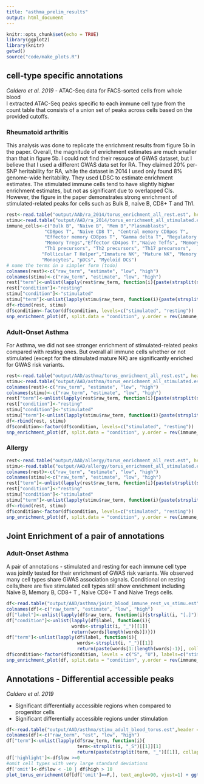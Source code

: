 ```yaml
---
title: "asthma_prelim_results"
output: html_document
---
```


```r
knitr::opts_chunk$set(echo = TRUE)
library(ggplot2)
library(knitr)
getwd()
source("code/make_plots.R")
```
## cell-type specific annotations
*Caldero et al. 2019* - ATAC-Seq data for FACS-sorted cells from whole blood   
I extracted ATAC-Seq peaks specific to each immune cell type from the count table that consists of a union set of peaks across cells based on the provided cutoffs.

### Rheumatoid arthritis 

This analysis was done to replicate the enrichment results from figure 5b in the paper. Overall, the magnitude of enrichment estimates are much smaller than that in figure 5b. I could not find their resouce of GWAS dataset, but I believe that I used a different GWAS data set for RA. They claimed 20% per-SNP heritability for RA, while the dataset in 2014 I used only found 8% genome-wide heritability. They used LDSC to estimate enrichment estimates. The stimulated immune cells tend to have slightly higher enrichment estimates, but not as significant due to overlapped CIs. However, the figure in the paper demonstrates strong enrichment of stimulated-related peaks for cells such as Bulk B, naive B, CD8+ T and Th1. 
```r
rest<-read.table("output/AAD/ra_2014/torus_enrichment_all_rest.est", header=F)
stimu<-read.table("output/AAD/ra_2014/torus_enrichment_all_stimulated.est", header=F)
immune_cells<-c("Bulk B", "Naive B", "Mem B","Plasmablasts",
              "CD8pos T", "Naive CD8 T", "Central memory CD8pos T", 
              "Effector memory CD8pos T", "Gamma delta T", "Regulatory T","Naive Tregs",
              "Memory Tregs","Effector CD4pos T","Naive Teffs", "Memory Teffs",
              "Th1 precursors", "Th2 precursors", "Th17 precursors",
             "Follicular T Helper","Immature NK", "Mature NK", "Memory NK",
             "Monocytes", "pDCs", "Myeloid DCs")
# name the terms in a simpler form (todo)
colnames(rest)<-c("raw_term", "estimate", "low", "high")
colnames(stimu)<-c("raw_term", "estimate", "low", "high")
rest["term"]<-unlist(lapply(rest$raw_term, function(i){paste(strsplit(strsplit(i, "[.]")[[1]][1], "_")[[1]], collapse = " ")}))
rest["condition"]<-"resting"
stimu["condition"]<-"stimulated"
stimu["term"]<-unlist(lapply(stimu$raw_term, function(i){paste(strsplit(strsplit(i, "[.]")[[1]][1], "_")[[1]], collapse = " ")}))
df<-rbind(rest, stimu)
df$condition<-factor(df$condition, levels=c("stimulated", "resting"))
snp_enrichment_plot(df, split.data = "condition", y.order = rev(immune_cells), trait="Rheumatoid arthritis")
```

### Adult-Onset Asthma

For Asthma, we did not see stronger enrichment of stimulated-related peaks compared with resting ones. But overall all immune cells whether or not stimulated (except for the stimulated mature NK) are significantly enriched for GWAS risk variants. 
```r
rest<-read.table("output/AAD/asthma/torus_enrichment_all_rest.est", header=F)
stimu<-read.table("output/AAD/asthma/torus_enrichment_all_stimulated.est", header=F)
colnames(rest)<-c("raw_term", "estimate", "low", "high")
colnames(stimu)<-c("raw_term", "estimate", "low", "high")
rest["term"]<-unlist(lapply(rest$raw_term, function(i){paste(strsplit(strsplit(i, "[.]")[[1]][1], "_")[[1]], collapse = " ")}))
rest["condition"]<-"resting"
stimu["condition"]<-"stimulated"
stimu["term"]<-unlist(lapply(stimu$raw_term, function(i){paste(strsplit(strsplit(i, "[.]")[[1]][1], "_")[[1]], collapse = " ")}))
df<-rbind(rest, stimu)
df$condition<-factor(df$condition, levels=c("stimulated", "resting"))
snp_enrichment_plot(df, split.data = "condition", y.order = rev(immune_cells), trait="Adult-onset Asthma")
```

### Allergy

```r
rest<-read.table("output/AAD/allergy/torus_enrichment_all_rest.est", header=F)
stimu<-read.table("output/AAD/allergy/torus_enrichment_all_stimulated.est", header=F)
colnames(rest)<-c("raw_term", "estimate", "low", "high")
colnames(stimu)<-c("raw_term", "estimate", "low", "high")
rest["term"]<-unlist(lapply(rest$raw_term, function(i){paste(strsplit(strsplit(i, "[.]")[[1]][1], "_")[[1]], collapse = " ")}))
rest["condition"]<-"resting"
stimu["condition"]<-"stimulated"
stimu["term"]<-unlist(lapply(stimu$raw_term, function(i){paste(strsplit(strsplit(i, "[.]")[[1]][1], "_")[[1]], collapse = " ")}))
df<-rbind(rest, stimu)
df$condition<-factor(df$condition, levels=c("stimulated", "resting"))
snp_enrichment_plot(df, split.data = "condition", y.order = rev(immune_cells), trait="Allergy")
```

## Joint Enrichment of a pair of annotations

### Adult-Onset Asthma
A pair of annotations - stimulated and resting for each immune cell type was jointly tested for their enrichment of GWAS risk variants. We observed many cell types share GWAS association signals. Conditional on resting cells,there are five stimulated cell types still show enrichment including Naive B, Memory B, CD8+ T , Naive CD8+ T and Naive Tregs cells. 
```r
df<-read.table("output/AAD/asthma/joint_blood_immune_rest_vs_stimu.est", header=F)
colnames(df)<-c("raw_term", "estimate", "low", "high")
df["label"]<-unlist(lapply(df$raw_term, function(i){strsplit(i, "[.]")[[1]][1]}))
df["condition"]<-unlist(lapply(df$label, function(i){
                        words<-strsplit(i, "_")[[1]]
                        return(words[length(words)])}))
df["term"]<-unlist(lapply(df$label, function(i){
                          words<-strsplit(i, "_")[[1]]
                          return(paste(words[1:(length(words)-1)], collapse = " "))}))
df$condition<-factor(df$condition, levels = c("S", "U"), labels=c("stimulated", "resting"))
snp_enrichment_plot(df, split.data = "condition", y.order = rev(immune_cells), trait="Adult-onset Asthma")
```

## Annotations - Differential accessible peaks 
*Caldero et al. 2019* 

  - Significant differentially accessible regions when compared to progenitor cells
  - Significant differentially accessible regions under stimulation

```r
df<-read.table("output/AAD/asthma/stimu_adult_blood_torus.est",header = F)
colnames(df)<-c("raw_term", "est", "low", "high")
df["term"]<-unlist(lapply(df$raw_term, function(i){
                          term<-strsplit(i, "_S")[[1]][1]
                          return(paste(strsplit(term, "_")[[1]], collapse = " "))}))
df['highlight']<-df$low >=0
#omit cell types with very large standard deviations
df['omit']<-df$low < -10 | df$high > 10
plot_torus_enrichment(df[df['omit']==F,], text_angle=90, vjust=1) + ggtitle("Stimulation-specific & accessible regions in blood")
```
    

    
